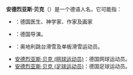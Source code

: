 '''安德烈亚斯·贝克'''（{{lang|de|'''Andreas Beck'''}}）是一个德语人名，它可能指：

*{{link-de|安德烈亚斯·贝克 (作家)|Andreas Beck (Autor)}}：德国医生、神学家、作家及画家
*{{link-de|安德烈亚斯·贝克 (导演)|Andreas Beck (Regisseur)}}：德国导演。
*{{link-de|安德烈亚斯·贝克 (滑雪运动员)|Andreas Beck (Skispringer)}}：奥地利跳台滑雪及单板滑雪运动员。
*[[安德烈亚斯·贝克_(网球运动员)|安德烈亚斯·贝克 (网球运动员)]]：德国网球运动员。
*[[安德烈亚斯·贝克_(足球运动员)|安德烈亚斯·贝克 (足球运动员)]]：德国足球运动员。

{{Disambiguation|A|Cat=七字人名译名消歧义}}